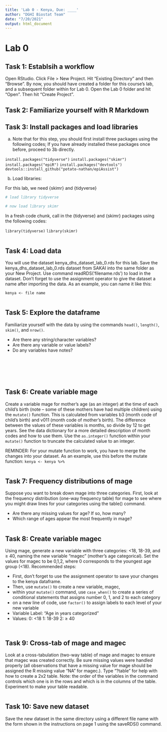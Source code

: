```yaml
---
title: 'Lab 0 - Kenya, Due: ____'
author: "DGHI Biostat Team"
date: "7/20/2021"
output: html_document
---
```


# Lab 0 {.tabset}

## Task 1: Establsih a workflow

Open RStudio. Click File > New Project. Hit “Existing Directory” and then “Browse”. By now, you should have created a folder for this course’s lab, and a subsequent folder within for Lab 0. Open the Lab 0 folder and hit “Open”. Then hit “Create Project”.

## Task 2: Familiarize yourself with R Markdown


## Task 3: Install packages and load libraries

a. Note that for this step, you should first install three packages using the following codes; If you have already installed these packages once before, proceed to 3b directly.

`install.packages("tidyverse")`
`install.packages("skimr")`
`install.packages("epiR")`
`install.packages("devtools")`
`devtools::install_github("potato-nathan/epiAssist")`

b. Load libraries:

For this lab, we need {skimr} and {tidyverse}

```r
# load library tidyverse

# now load library skimr

```


In a fresh code chunk, call in the {tidyverse} and {skimr} packages using the following codes:

`library(tidyverse)`
`library(skimr)`

```r

```





## Task 4: Load data

You will use the dataset kenya_dhs_dataset_lab_0.rds for this lab. Save the kenya_dhs_dataset_lab_0.rds dataset from SAKAI into the same folder as your New Project.  Use command readRDS(‘filename.rds’) to load in the dataset. Don’t forget to use the assignment operator to give the dataset a name after importing the data. As an example, you can name it like this:

`kenya <- file name` 

```r

```



## Task 5: Explore the dataframe

Familiarize yourself with the data by using the commands `head()`, `length()`, `skim()`, and `nrow()`.

* Are there any string/character variables?
* Are there any variable or value labels? 
* Do any variables have notes? 

```r

```

```r

```

```r

```

```r

```


```r

```

```r

```



## Task 6: Create variable mage

Create a variable mage for mother’s age (as an integer) at the time of each child’s birth (note – some of these mothers have had multiple children) using the `mutate()` function. This is calculated from variables b3 (month code of child’s birth) and v011 (month code of mother’s birth). The difference between the values of these variables is months, so divide by 12 to get years. See the data dictionary for a more detailed description of month codes and how to use them. Use the `as.integer()` function within your `mutate()` function to truncate the calculated value to an integer.

REMINDER: For your mutate function to work, you have to merge the changes into your dataset. As an example, use this before the mutate function:
`kenya <- kenya %>%` 

```r

```

## Task 7: Frequency distributions of mage

Suppose you want to break down mage into three categories. First, look at the frequency distribution (one-way frequency table) for mage to see where you might draw lines for your categories using the table() command.

* Are there any missing values for age? If so, how many?
* Which range of ages appear the most frequently in mage?

```r

```


## Task 8: Create variable magec

Using mage, generate a new variable with three categories: <18, 18-39, and ≥ 40, naming the new variable “magec” (mother’s age categorical). Set the values for magec to be 0,1,2, where 0 corresponds to the youngest age group (<18).
Recommended steps:

* First, don't forget to use the assignment operator to save your changes to the kenya dataframe.
* Then, use `mutate()`  to create a new variable, magec, 
* within your `mutate()` command, use `case_when()` to create a series of conditional statements that assigns number 0, 1, and 2 to each category 
* on a new line of code, use `factor()` to assign labels to each level of your new variable
*	Variable Label: “Age in years categorized” 
*	Values: 0:  <18 
          1:	18-39
          2:  ≥ 40


```r

```


```r

```



## Task 9: Cross-tab of mage and magec

Look at a cross-tabulation (two-way table) of mage and magec to ensure that magec was created correctly. Be sure missing values were handled properly (all observations that have a missing value for mage should be assigned the R missing value “NA” for magec.).   Type “?table” for help with how to create a 2x2 table.  Note: the order of the variables in the command controls which one is in the rows and which is in the columns of the table. Experiment to make your table readable.

```r

```



## Task 10: Save new dataset

Save the new dataset in the same directory using a different file name with the form shown in the instructions on page 1 using the saveRDS() command.

```r

```








